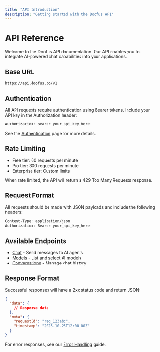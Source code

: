 ```yaml
---
title: "API Introduction"
description: "Getting started with the Doofus API"
---
```


# API Reference

Welcome to the Doofus API documentation. Our API enables you to integrate AI-powered chat capabilities into your applications.

## Base URL

```bash
https://api.doofus.co/v1
```

## Authentication

All API requests require authentication using Bearer tokens. Include your API key in the Authorization header:

```bash
Authorization: Bearer your_api_key_here
```

See the [Authentication](/developer-guides/api/authentication) page for more details.

## Rate Limiting

- Free tier: 60 requests per minute
- Pro tier: 300 requests per minute
- Enterprise tier: Custom limits

When rate limited, the API will return a 429 Too Many Requests response.

## Request Format

All requests should be made with JSON payloads and include the following headers:

```bash
Content-Type: application/json
Authorization: Bearer your_api_key_here
```

## Available Endpoints

- [Chat](/developer-guides/api/chat) - Send messages to AI agents
- [Models](/developer-guides/api/models) - List and select AI models
- [Conversations](/developer-guides/api/conversations) - Manage chat history

## Response Format

Successful responses will have a 2xx status code and return JSON:

```json
{
  "data": {
    // Response data
  },
  "meta": {
    "requestId": "req_123abc",
    "timestamp": "2025-10-25T12:00:00Z"
  }
}
```

For error responses, see our [Error Handling](/developer-guides/api/errors) guide.